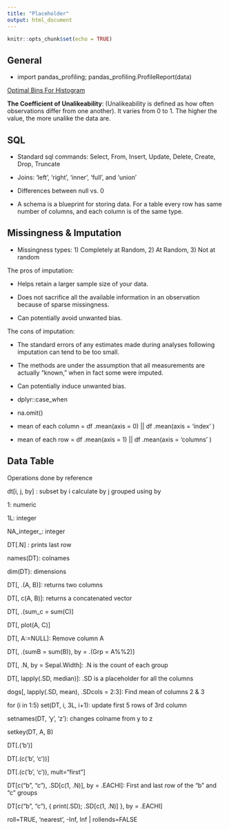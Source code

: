 ```yaml
---
title: "Placeholder"
output: html_document
---
```


```r
knitr::opts_chunk$set(echo = TRUE)
```

## General

* import pandas_profiling; pandas_profiling.ProfileReport(data)

[Optimal Bins For Histogram](https://stats.stackexchange.com/questions/798/calculating-optimal-number-of-bins-in-a-histogram/862#862)

**The Coefficient of Unalikeability**: (Unalikeability is defined as how often observations differ from one another). It varies from 0 to 1. The higher the value, the more unalike the data are.

## SQL

* Standard sql commands: Select, From, Insert, Update, Delete, Create, Drop, Truncate

* Joins: ‘left’, ‘right’, ‘inner’, ‘full’, and ‘union’

* Differences between null vs. 0

* A schema is a blueprint for storing data. For a table every row has same number of columns, and each column is of the same type.

## Missingness & Imputation

* Missingness types: 1) Completely at Random, 2) At Random, 3) Not at random

The pros of imputation:

* Helps retain a larger sample size of your data.

* Does not sacrifice all the available information in an observation because of sparse missingness.

* Can potentially avoid unwanted bias.

The cons of imputation:

* The standard errors of any estimates made during analyses following imputation can tend to be too small.

* The methods are under the assumption that all measurements are actually “known,” when in fact some were imputed.

* Can potentially induce unwanted bias.

* dplyr::case_when

* na.omit()

* mean of each column = df .mean(axis = 0)  || df .mean(axis = 'index' ) 

* mean of each row = df .mean(axis = 1)  || df .mean(axis = 'columns' ) 

## Data Table

Operations done by reference

dt[i, j, by] : subset by i calculate by j grouped using by

1: numeric 

1L: integer

NA_integer_: integer

DT[.N] : prints last row

names(DT): colnames

dim(DT): dimensions

DT[, .(A, B)]: returns two columns

DT[, c(A, B)]: returns a concatenated vector

DT[, .(sum_c = sum(C)]

DT[, plot(A, C)]

DT[, A:=NULL]: Remove column A

DT[, .(sumB = sum(B)), by = .(Grp = A%%2)]

DT[, .N, by = Sepal.Width]: .N is the count of each group

DT[, lapply(.SD, median)]: .SD is a placeholder for all the columns

dogs[, lapply(.SD, mean), .SDcols = 2:3]: Find mean of columns 2 & 3

for (i in 1:5) set(DT, i, 3L, i+1): update first 5 rows of 3rd column

setnames(DT, 'y', 'z'): changes colname from y to z

setkey(DT, A, B)

DT[.('b')]

DT[.(c('b', 'c'))]

DT[.(c('b', 'c')), mult="first"]

DT[c("b", "c"), .SD[c(1, .N)], by = .EACHI]: First and last row of the "b" and "c" groups

DT[c("b", "c"), { print(.SD); .SD[c(1, .N)] }, by = .EACHI]

roll=TRUE, 'nearest', -Inf, Inf | rollends=FALSE












